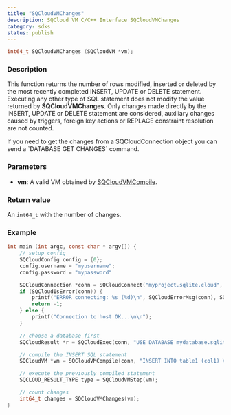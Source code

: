```yaml
---
title: "SQCloudVMChanges"
description: SQCloud VM C/C++ Interface SQCloudVMChanges
category: sdks
status: publish
---
```


```c
int64_t SQCloudVMChanges (SQCloudVM *vm);
```

### Description
This function returns the number of rows modified, inserted or deleted by the most recently completed INSERT, UPDATE or DELETE statement. Executing any other type of SQL statement does not modify the value returned by **SQCloudVMChanges**. Only changes made directly by the INSERT, UPDATE or DELETE statement are considered, auxiliary changes caused by triggers, foreign key actions or REPLACE constraint resolution are not counted.

<Callout type="warning" title="Count changes without a VM">
If you need to get the changes from a SQCloudConnection object you can send a `DATABASE GET CHANGES` command.
</Callout>

### Parameters
* **vm**: A valid VM obtained by [SQCloudVMCompile](/docs/sqlite-cloud/sdks/c/sqcloudvmcompile).


### Return value
An `int64_t` with the number of changes.

### Example
```c
int main (int argc, const char * argv[]) {
    // setup config
    SQCloudConfig config = {0};
    config.username = "myusername";
    config.password = "mypassword"

    SQCloudConnection *conn = SQCloudConnect("myproject.sqlite.cloud", SQCLOUD_DEFAULT_PORT, &config);
    if (SQCloudIsError(conn)) {
        printf("ERROR connecting: %s (%d)\n", SQCloudErrorMsg(conn), SQCloudErrorCode(conn));
        return -1;
    } else {
        printf("Connection to host OK...\n\n");
    }

    // choose a database first
    SQCloudResult *r = SQCloudExec(conn, "USE DATABASE mydatabase.sqlite;");

    // compile the INSERT SQL statement
    SQCloudVM *vm = SQCloudVMCompile(conn, "INSERT INTO table1 (col1) VALUES ('Hello World');", -1, NULL);

    // execute the previously compiled statement
    SQCLOUD_RESULT_TYPE type = SQCloudVMStep(vm);

    // count changes
    int64_t changes = SQCloudVMChanges(vm);
}
```